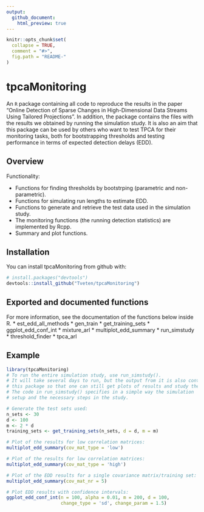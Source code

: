 ```yaml
---
output:
  github_document:
    html_preview: true
---
```



<!-- README.md is generated from README.Rmd. Please edit that file -->

```r
knitr::opts_chunk$set(
  collapse = TRUE,
  comment = "#>",
  fig.path = "README-"
)
```

# tpcaMonitoring
An `R` package containing all code to reproduce the results in the paper
"Online Detection of Sparse Changes in High-Dimensional Data Streams Using Tailored Projections".
In addition, the package contains the files with the results we obtained by
running the simulation study.
It is also an aim that this package can be used by others who want to test TPCA
for their monitoring tasks, both for bootstrapping thresholds and testing performance
in terms of expected detection delays (EDD).

## Overview
Functionality:

* Functions for finding thresholds by bootstrping (parametric and non-parametric).
* Functions for simulating run lengths to estimate EDD.
* Functions to generate and retrieve the test data used in the simulation study.
* The monitoring functions (the running detection statistics) are implemented by Rcpp.
* Summary and plot functions.

## Installation

You can install tpcaMonitoring from github with:

```r
# install.packages("devtools")
devtools::install_github("Tveten/tpcaMonitoring")
```

## Exported and documented functions
For more information, see the documentation of the functions below inside R.
* est_edd_all_methods
* gen_train
* get_training_sets
* ggplot_edd_conf_int
* mixture_arl
* multiplot_edd_summary
* run_simstudy
* threshold_finder
* tpca_arl


## Example

```r
library(tpcaMonitoring)
# To run the entire simulation study, use run_simstudy().
# It will take several days to run, but the output from it is also contained in
# this package so that one can still get plots of results and study the results in more detail.
# The code in run_simstudy() specifies in a simple way the simulation
# setup and the necessary steps in the study.

# Generate the test sets used:
n_sets <- 30
d <- 100
m <- 2 * d
training_sets <- get_training_sets(n_sets, d = d, m = m)
```

```r
# Plot of the results for low correlation matrices:
multiplot_edd_summary(cov_mat_type = 'low')

# Plot of the results for low correlation matrices:
multiplot_edd_summary(cov_mat_type = 'high')

# Plot of the EDD results for a single covariance matrix/training set:
multiplot_edd_summary(cov_mat_nr = 5)
```

```r
# Plot EDD results with confidence intervals:
ggplot_edd_conf_int(n = 100, alpha = 0.01, m = 200, d = 100,
                    change_type = 'sd', change_param = 1.5)

```
